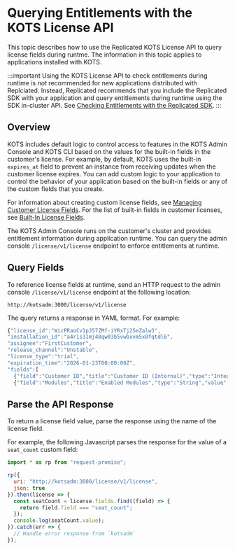 # Querying Entitlements with the KOTS License API

This topic describes how to use the Replicated KOTS License API to query license fields during runtme. The information in this topic applies to applications installed with KOTS.

:::important
Using the KOTS License API to check entitlements during runtime is _not_ recommended for new applications distributed with Replciated. Instead, Replicated recommends that you include the Replicated SDK with your application and query entitlements during runtime using the SDK in-cluster API. See [Checking Entitlements with the Replicated SDK](licenses-reference-sdk).
:::

## Overview

KOTS includes default logic to control access to features in the KOTS Admin Console and KOTS CLI based on the values for the built-in fields in the customer's license. For example, by default, KOTS uses the built-in `expires_at` field to prevent an instance from receiving updates when the customer license expires. You can add custom logic to your application to control the behavior of your application based on the built-in fields or any of the custom fields that you create.

For information about creating custom license fields, see [Managing Customer License Fields](licenses-adding-custom-fields). For the list of built-in fields in customer licenses, see [Built-In License Fields](/vendor/licenses-using-builtin-fields).

The KOTS Admin Console runs on the customer's cluster and provides entitlement information during application runtime. You can query the admin console `/license/v1/license` endpoint to enforce entitlements at runtime.

## Query Fields

To reference license fields at runtime, send an HTTP request to the admin console `/license/v1/license` endpoint at the following location:

```
http://kotsadm:3000/license/v1/license
```

The query returns a response in YAML format. For example:

```javascript
{"license_id":"WicPRaoCv1pJ57ZMf-iYRxTj25eZalw3",
"installation_id":"a4r1s31mj48qw03b5vwbxvm5x0fqtdl6",
"assignee":"FirstCustomer",
"release_channel":"Unstable",
"license_type":"trial",
"expiration_time":"2026-01-23T00:00:00Z",
"fields":[
  {"field":"Customer ID","title":"Customer ID (Internal)","type":"Integer","value":121,"hide_from_customer":true},
  {"field":"Modules","title":"Enabled Modules","type":"String","value":"Analytics, Integration"}]}
```
## Parse the API Response 

To return a license field value, parse the response using the name of the license
field.

For example, the following Javascript parses the response for the value of a
`seat_count` custom field:

```javascript
import * as rp from "request-promise";

rp({
  uri: "http://kotsadm:3000/license/v1/license",
  json: true
}).then(license => {
  const seatCount = license.fields.find((field) => {
    return field.field === "seat_count";
  });
  console.log(seatCount.value);
}).catch(err => {
  // Handle error response from `kotsadm`
});
```
